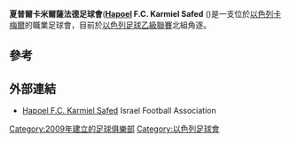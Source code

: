 {{Merge|卡梅爾薩法德夏普爾足球會}}
{{Infobox football club
| clubname = 夏普爾卡米爾薩法德足球會
| image =
| fullname ={{nowrap|[[Hapoel|Hapoel]] Moadon Sport Karmiel Safed}}<br/>הפועל מועדון ספורט כרמיאל צפת
| nickname =
| founded = {{Start date and age|2009}}
| ground = [[卡梅爾|卡梅爾]]Municipal Stadium
| capacity = 1500
| chairman = {{flagicon|Israel}} Zion Twito
| manager = {{flagicon|Israel}} [[Itzhak_Bozorgi|Itzhak Bozorgi]]
| league = [[以色列足球乙級聯賽|以色列足球乙級聯賽]]北組
| season   = 2015–16
| position = 8
| pattern_la1=_0000FF|pattern_b1=|pattern_ra1=_0000FF|
 leftarm1=0000FF|body1=0000FF|rightarm1=0000FF|shorts1=0000FF|socks1=0000FF|
| pattern_la2   = | pattern_b2    = | pattern_ra2   = | pattern_sh2   =
| pattern_so2   = | leftarm2 =FFFFFF | body2 =FFFFFF | rightarm2 =FFFFFF
| shorts2 =0000FF | socks2 =FFFFFF
}}

'''夏普爾卡米爾薩法德足球會'''('''[[Hapoel|Hapoel]] F.C. Karmiel Safed''' ({{lang-he|הפועל מועדון ספורט כרמיאל צפת}})是一支位於[[以色列|以色列]][[卡梅爾|卡梅爾]]的職業足球會，目前於[[以色列足球乙級聯賽|以色列足球乙級聯賽]]北組角逐。

==參考==
{{reflist}}

==外部連結==
*[http://football.org.il/Clubs/Pages/TeamDetails.aspx?TEAM_ID=5900 Hapoel F.C. Karmiel Safed] {{Wayback|url=http://football.org.il/Clubs/Pages/TeamDetails.aspx?TEAM_ID=5900 |date=20160121011459 }} Israel Football Association {{he icon}}

[[Category:2009年建立的足球俱樂部|Category:2009年建立的足球俱樂部]]
[[Category:以色列足球會|Category:以色列足球會]]